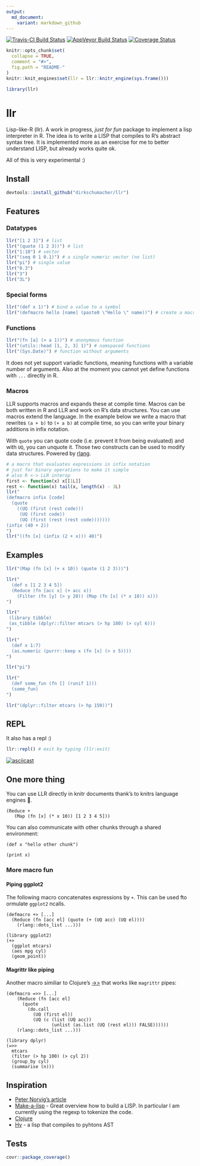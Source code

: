 ```yaml
---
output:
  md_document:
    variant: markdown_github
---
```


[![Travis-CI Build Status](https://travis-ci.org/dirkschumacher/llr.svg?branch=master)](https://travis-ci.org/dirkschumacher/llr)
[![AppVeyor Build Status](https://ci.appveyor.com/api/projects/status/github/dirkschumacher/llr?branch=master&svg=true)](https://ci.appveyor.com/project/dirkschumacher/llr)
[![Coverage Status](https://img.shields.io/codecov/c/github/dirkschumacher/llr/master.svg)](https://codecov.io/github/dirkschumacher/llr?branch=master)

```r
knitr::opts_chunk$set(
  collapse = TRUE,
  comment = "#>",
  fig.path = "README-"
)
knitr::knit_engines$set(llr = llr::knitr_engine(sys.frame()))

library(llr)
```

# llr

Lisp-like-R (llr). A work in progress, *just for fun* package to implement a lisp interpreter in R. The idea is to write a LISP that compiles to R's abstract syntax tree. It is implemented more as an exercise for me to better understand LISP, but already works quite ok.

All of this is very experimental :)


## Install

```r
devtools::install_github("dirkschumacher/llr")
```

## Features

### Datatypes

```r
llr("[1 2 3]") # list
llr("(quote (1 2 3))") # list
llr("1:10") # vector
llr("(seq 0 1 0.1)") # a single numeric vector (no list)
llr("pi") # single value
llr("0.3")
llr("3")
llr("3L")
```

### Special forms

```r
llr("(def x 1)") # bind a value to a symbol
llr("(defmacro hello [name] (paste0 \"Hello \" name))") # create a macro
```


### Functions

```r
llr("(fn [a] (> a 1))") # anonymous function
llr("(utils::head [1, 2, 3] 1)") # namspaced functions
llr("(Sys.Date)") # function without arguments
```
It does not yet support variadic functions, meaning functions with a variable number of arguments. Also at the moment you cannot yet define functions with `...` directly in R.

### Macros

LLR supports macros and expands these at compile time. Macros can be both written in R and LLR and work on R's data structures. You can use macros extend the language. In the example below we write a macro that rewrites `(a + b)` to `(+ a b)` at compile time, so you can write your binary additions in infix notation.

With `quote` you can quote code (i.e. prevent it from being evaluated) and with `UQ`, you can unquote it. Those two constructs can be used to modify data structures. Powered by [rlang](https://github.com/tidyverse/rlang).

```r
# a macro that evaluates expressions in infix notation
# just for binary operations to make it simple
# also R <-> LLR interop
first <- function(x) x[[1L]]
rest <- function(x) tail(x, length(x) - 1L)
llr("
(defmacro infix [code]
  (quote
    ((UQ (first (rest code)))
     (UQ (first code))
     (UQ (first (rest (rest code)))))))    
(infix (40 + 2))
")
llr("((fn [x] (infix (2 + x))) 40)")
```


## Examples

```r
llr("(Map (fn [x] (+ x 10)) (quote (1 2 3)))")
```

```r
llr("
  (def x [1 2 3 4 5])
  (Reduce (fn [acc x] (+ acc x)) 
    (Filter (fn [y] (> y 20)) (Map (fn [x] (* x 10)) x)))
")
```


```r
llr("
 (library tibble)
 (as_tibble (dplyr::filter mtcars (> hp 180) (> cyl 6)))
")
```

```r
llr("
  (def x 1:7)
  (as.numeric (purrr::keep x (fn [x] (> x 5))))
")
```

```r
llr("pi")
```

```r
llr("
  (def some_fun (fn [] (runif 1)))
  (some_fun)
")
```

```r
llr("(dplyr::filter mtcars (> hp 150))")
```

## REPL

It also has a repl :)

```r
llr::repl() # exit by typing (llr:exit)
```

[![asciicast](https://asciinema.org/a/129308.png)](https://asciinema.org/a/129308)

## One more thing

You can use LLR directly in knitr documents thank's to knitrs language engines 🤗.

```llr
(Reduce + 
   (Map (fn [x] (* x 10)) [1 2 3 4 5]))
```

You can also communicate with other chunks through a shared environment:

```llr
(def x "hello other chunk")
```

```llr
(print x)
```


### More macro fun

#### Piping ggplot2

The following macro concatenates expressions by `+`. This can be used fto ormulate `ggplot2` ncalls.
```llr
(defmacro +> [...] 
  (Reduce (fn [acc el] (quote (+ (UQ acc) (UQ el))))
    (rlang::dots_list ...)))
```


```llr
(library ggplot2)
(+> 
  (ggplot mtcars)
  (aes mpg cyl)
  (geom_point))    
```


#### Magrittr like piping

Another macro similiar to Clojure's [->>](https://clojuredocs.org/clojure.core/-%3E%3E) that works like `magrittr` pipes:

```llr
(defmacro =>> [...] 
    (Reduce (fn [acc el] 
      (quote 
        (do.call
          (UQ (first el))
          (UQ (c (list (UQ acc)) 
                 (unlist (as.list (UQ (rest el))) FALSE))))))
    (rlang::dots_list ...)))
```

```llr
(library dplyr)
(=>>
  mtcars
  (filter (> hp 100) (> cyl 2))
  (group_by cyl)
  (summarise (n))) 
```




## Inspiration

* [Peter Norvig's article](http://norvig.com/lispy.html)
* [Make-a-lisp](https://github.com/kanaka/mal) - Great overview how to build a LISP. In particular I am currently using the regexp to tokenize the code.
* [Clojure](https://clojure.org/)
* [Hy](https://github.com/hylang/hy) - a lisp that compiles to pyhtons AST

## Tests

```r
covr::package_coverage()
```
